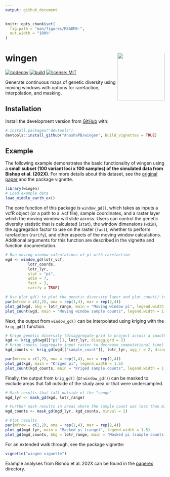 ```yaml
---
output: github_document
---
```


<!-- README.md is generated from README.Rmd. Please edit that file -->

```r
knitr::opts_chunk$set(
  fig.path = "man/figures/README-",
  out.width = "100%"
)
```

# wingen <img src="man/figures/logo.png" align="right" height="150"/>

<!-- badges: start -->

<!-- [![R-CMD-check](https://github.com/AnushaPB/wingen/actions/workflows/check-release.yaml/badge.svg)](https://github.com/AnushaPB/wingen/actions/workflows/check-release.yaml) -->

[![codecov](https://codecov.io/gh/AnushaPB/wingen/branch/main/graph/badge.svg?token=P4Z35HFR4Y)](https://codecov.io/gh/AnushaPB/wingen) [![build](https://github.com/AnushaPB/wingen/actions/workflows/test-coverage.yaml/badge.svg)](https://github.com/AnushaPB/wingen/actions/workflows/test-coverage.yaml) [![license: MIT](https://img.shields.io/badge/license-MIT-blue)](https://img.shields.io/badge/license-MIT-blue)

<!-- badges: end -->

Generate continuous maps of genetic diversity using moving windows with options for rarefaction, interpolation, and masking.

## Installation

Install the development version from [GitHub](https://github.com/) with:

``` r
# install.packages("devtools")
devtools::install_github("AnushaPB/wingen", build_vignettes = TRUE)
```

## Example

The following example demonstrates the basic functionality of wingen using a **small subset (100 variant loci x 100 samples) of the simulated data from Bishop et al. (202X)**. For more details about this dataset, see the [original paper](LINK) and the package vignette.

```r
library(wingen)
# Load example data
load_middle_earth_ex()
```

The core function of this package is `window_gd()`, which takes as inputs a vcfR object (or a path to a .vcf file), sample coordinates, and a raster layer which the moving window will slide across. Users can control the genetic diversity statistic that is calculated (`stat`), the window dimensions (`wdim`), the aggregation factor to use on the raster (`fact`), whether to perform rarefaction (`rarify`), and other aspects of the moving window calculations. Additional arguments for this function are described in the vignette and function documentation.

```r
# Run moving window calculations of pi with rarefaction
wgd <- window_gd(lotr_vcf,
          lotr_coords,
          lotr_lyr,
          stat = "pi",
          wdim = 7,
          fact = 3,
          rarify = TRUE)

# Use plot_gd() to plot the genetic diversity layer and plot_count() to plot the sample counts layer
par(mfrow = c(1,2), oma = rep(1,4), mar = rep(2,4))
plot_gd(wgd, bkg = lotr_range, main = "Moving window pi", legend.width = 1.5)
plot_count(wgd, main = "Moving window sample counts", legend.width = 1.5)
```

Next, the output from `window_gd()` can be interpolated using kriging with the `krig_gd()` function.

```r
# Krige genetic diversity (disaggregate grid to project across a smoother final surface)
kgd <- krig_gd(wgd[["pi"]], lotr_lyr, disagg_grd = 2)
# Krige counts (aggregate input raster to decrease computational time)
kgd_counts <- krig_gd(wgd[["sample_count"]], lotr_lyr, agg_r = 2, disagg_grd = 2)

par(mfrow = c(1,2), oma = rep(1,4), mar = rep(2,4))
plot_gd(kgd, main = "Kriged pi", legend.width = 1.5)
plot_count(kgd_counts, main = "Kriged sample counts", legend.width = 1.5)
```

Finally, the output from `krig_gd()` (or `window_gd()`) can be masked to exclude areas that fall outside of the study area or that were undersampled.

```r
# Mask results that fall outside of the "range"
mgd_lyr <- mask_gd(kgd, lotr_range)

# Further mask results in areas where the sample count was less than minval
mgd_counts <- mask_gd(mgd_lyr, kgd_counts, minval = 2)
```

```r
# Plot results
par(mfrow = c(1,2), oma = rep(1,4), mar = rep(2,4))
plot_gd(mgd_lyr, main = "Masked pi (range)", legend.width = 1.5)
plot_gd(mgd_counts, bkg = lotr_range, main = "Masked pi (sample counts + range)", legend.width = 1.5)
```

For an extended walk through, see the package vignette:

``` r
vignette("wingen-vignette")
```

Example analyses from Bishop et al. 202X can be found in the  [paperex](https://github.com/AnushaPB/wingen/tree/main/paperex) directory.
